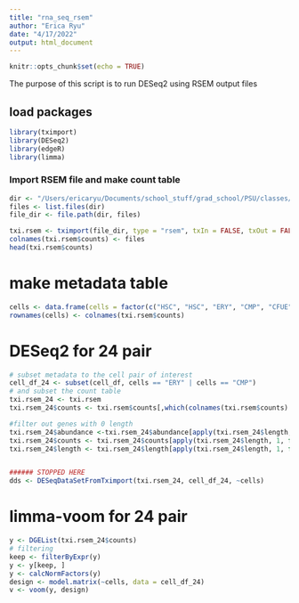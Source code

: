 ```yaml
---
title: "rna_seq_rsem"
author: "Erica Ryu"
date: "4/17/2022"
output: html_document
---
```


```r
knitr::opts_chunk$set(echo = TRUE)
```

The purpose of this script is to run DESeq2 using RSEM output files

## load packages
```r
library(tximport)
library(DESeq2)
library(edgeR)
library(limma)
```


### Import RSEM file and make count table
```r
dir <- "/Users/ericaryu/Documents/school_stuff/grad_school/PSU/classes/STAT555/project/data"
files <- list.files(dir)
file_dir <- file.path(dir, files)

txi.rsem <- tximport(file_dir, type = "rsem", txIn = FALSE, txOut = FALSE)
colnames(txi.rsem$counts) <- files
head(txi.rsem$counts)

```

# make metadata table
```r
cells <- data.frame(cells = factor(c("HSC", "HSC", "ERY", "CMP", "CFUE", "CFUE", "CMP", "ERY")))
rownames(cells) <- colnames(txi.rsem$counts)
```

# DESeq2 for 24 pair
```r
# subset metadata to the cell pair of interest
cell_df_24 <- subset(cell_df, cells == "ERY" | cells == "CMP")
# and subset the count table
txi.rsem_24 <- txi.rsem
txi.rsem_24$counts <- txi.rsem$counts[,which(colnames(txi.rsem$counts) %in% rownames(cell_df_24))] 

#filter out genes with 0 length
txi.rsem_24$abundance <-txi.rsem_24$abundance[apply(txi.rsem_24$length, 1, function(row) all(row !=0 )),]
txi.rsem_24$counts <- txi.rsem_24$counts[apply(txi.rsem_24$length, 1, function(row) all(row !=0 )),]
txi.rsem_24$length <- txi.rsem_24$length[apply(txi.rsem_24$length, 1, function(row) all(row !=0 )),]


###### STOPPED HERE
dds <- DESeqDataSetFromTximport(txi.rsem_24, cell_df_24, ~cells)
```

# limma-voom for 24 pair
```r
y <- DGEList(txi.rsem_24$counts)
# filtering
keep <- filterByExpr(y)
y <- y[keep, ]
y <- calcNormFactors(y)
design <- model.matrix(~cells, data = cell_df_24)
v <- voom(y, design)
```

